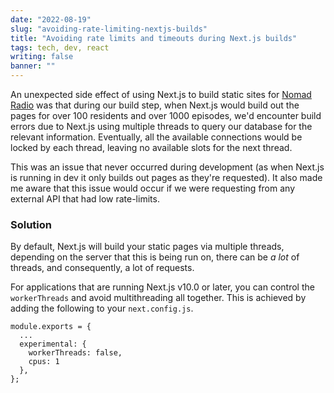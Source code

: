 ```yaml
---
date: "2022-08-19"
slug: "avoiding-rate-limiting-nextjs-builds"
title: "Avoiding rate limits and timeouts during Next.js builds"
tags: tech, dev, react
writing: false
banner: ""
---
```


An unexpected side effect of using Next.js to build static sites for [Nomad Radio](https://nomad.radio) was that during our build step, when Next.js would build out the pages for over 100 residents and over 1000 episodes, we'd encounter build errors due to Next.js using multiple threads to query our database for the relevant information. Eventually, all the available connections would be locked by each thread, leaving no available slots for the next thread.

This was an issue that never occurred during development (as when Next.js is running in dev it only builds out pages as they're requested). It also made me aware that this issue would occur if we were requesting from any external API that had low rate-limits.

### Solution

By default, Next.js will build your static pages via multiple threads, depending on the server that this is being run on, there can be _a lot_ of threads, and consequently, a lot of requests.

For applications that are running Next.js v10.0 or later, you can control the `workerThreads` and avoid multithreading all together. This is achieved by adding the following to your `next.config.js`.

    module.exports = {
      ...
      experimental: {
        workerThreads: false,
        cpus: 1
      },
    };
